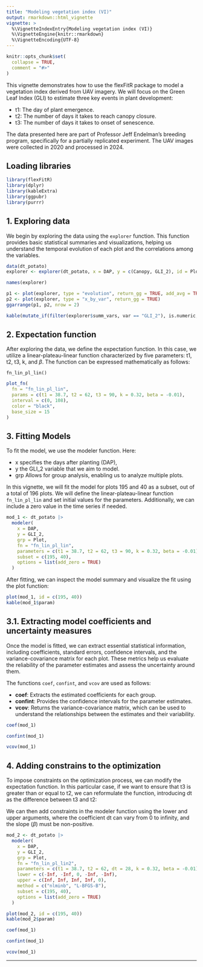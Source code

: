 ```yaml
---
title: "Modeling vegetation index (VI)"
output: rmarkdown::html_vignette
vignette: >
  %\VignetteIndexEntry{Modeling vegetation index (VI)}
  %\VignetteEngine{knitr::rmarkdown}
  %\VignetteEncoding{UTF-8}
---
```


```r
knitr::opts_chunk$set(
  collapse = TRUE,
  comment = "#>"
)
```

This vignette demonstrates how to use the flexFitR package to model a vegetation 
index derived from UAV imagery. We will focus on the Green Leaf Index (GLI) to 
estimate three key events in plant development:

* t1: The day of plant emergence.
* t2: The number of days it takes to reach canopy closure.
* t3: The number of days it takes to onset of senescence.

The data presented here are part of Professor Jeff Endelman's breeding program,
specifically for a partially replicated experiment. The UAV images were collected
in 2020 and processed in 2024.

## Loading libraries

```r
library(flexFitR)
library(dplyr)
library(kableExtra)
library(ggpubr)
library(purrr)
```

## 1. Exploring data

We begin by exploring the data using the `explorer` function. This function provides basic statistical summaries and visualizations, helping us understand the temporal evolution of each plot and the correlations among the variables.

```r
data(dt_potato)
explorer <- explorer(dt_potato, x = DAP, y = c(Canopy, GLI_2), id = Plot)
```

```r
names(explorer)
```

```r
p1 <- plot(explorer, type = "evolution", return_gg = TRUE, add_avg = TRUE)
p2 <- plot(explorer, type = "x_by_var", return_gg = TRUE)
ggarrange(p1, p2, nrow = 2)
```

```r
kable(mutate_if(filter(explorer$summ_vars, var == "GLI_2"), is.numeric, round, 2))
```

## 2. Expectation function


After exploring the data, we define the expectation function. In this case, we 
utilize a linear-plateau-linear function characterized by five parameters: 
t1, t2, t3, k, and $\beta$. The function can be expressed mathematically as follows:

`fn_lin_pl_lin()`

\begin{equation}
f(t; t_1, t_2, t_3, k, \beta) =
\begin{cases}
0 & \text{if } t < t_1 \\
\dfrac{k}{t_2 - t_1} \cdot (t - t_1) & \text{if } t_1 \leq t \leq t_2 \\
k & \text{if } t_2 \leq t \leq t_3 \\
k + \beta \cdot (t - t_3) & \text{if } t > t_3
\end{cases}
\end{equation}

```r
plot_fn(
  fn = "fn_lin_pl_lin",
  params = c(t1 = 38.7, t2 = 62, t3 = 90, k = 0.32, beta = -0.01),
  interval = c(0, 108),
  color = "black",
  base_size = 15
)
```

## 3. Fitting Models

To fit the model, we use the modeler function. Here:

* x specifies the days after planting (DAP),
* y the GLI_2 variable that we aim to model.
* grp Allows for group analysis, enabling us to analyze multiple plots.

In this vignette, we will fit the model for plots 195 and 40 as a subset, out of
a total of 196 plots. We will define the linear-plateau-linear function 
`fn_lin_pl_lin` and set initial values for the parameters. Additionally,
we can include a zero value in the time series if needed.

```r
mod_1 <- dt_potato |>
  modeler(
    x = DAP,
    y = GLI_2,
    grp = Plot,
    fn = "fn_lin_pl_lin",
    parameters = c(t1 = 38.7, t2 = 62, t3 = 90, k = 0.32, beta = -0.01),
    subset = c(195, 40),
    options = list(add_zero = TRUE)
  )
```

After fitting, we can inspect the model summary and visualize the fit using the plot function:

```r
plot(mod_1, id = c(195, 40))
kable(mod_1$param)
```

## 3.1. Extracting model coefficients and uncertainty measures

Once the model is fitted, we can extract essential statistical information,
including coefficients, standard errors, confidence intervals, and the 
variance-covariance matrix for each plot. These metrics help us evaluate the 
reliability of the parameter estimates and assess the uncertainty around them.

The functions `coef`, `confint`, and `vcov` are used as follows:

* **coef**: Extracts the estimated coefficients for each group.
* **confint**: Provides the confidence intervals for the parameter estimates.
* **vcov**: Returns the variance-covariance matrix, which can be used to understand 
the relationships between the estimates and their variability.

```r
coef(mod_1)
```
```r
confint(mod_1)
```

```r
vcov(mod_1)
```

## 4. Adding constrains to the optimization

To impose constraints on the optimization process, we can modify the expectation 
function. In this particular case, if we want to ensure that t3 is greater than
or equal to t2, we can reformulate the function, introducing dt as the difference
between t3 and t2:

\begin{equation}
f(t; t_1, t_2, dt, k, \beta) =
\begin{cases}
0 & \text{if } t < t_1 \\
\dfrac{k}{t_2 - t_1} \cdot (t - t_1) & \text{if } t_1 \leq t \leq t_2 \\
k & \text{if } t_2 \leq t \leq (t_2 + dt) \\
k + \beta \cdot (t - (t_2 + dt)) & \text{if } t > (t_2 + dt)
\end{cases}
\end{equation}

We can then add constraints in the modeler function using the lower and upper 
arguments, where the coefficient dt can vary from 0 to infinity, and the slope
($\beta$) must be non-positive.

```r
mod_2 <- dt_potato |>
  modeler(
    x = DAP,
    y = GLI_2,
    grp = Plot,
    fn = "fn_lin_pl_lin2",
    parameters = c(t1 = 38.7, t2 = 62, dt = 28, k = 0.32, beta = -0.01),
    lower = c(-Inf, -Inf, 0, -Inf, -Inf),
    upper = c(Inf, Inf, Inf, Inf, 0),
    method = c("nlminb", "L-BFGS-B"),
    subset = c(195, 40),
    options = list(add_zero = TRUE)
  )
```

```r
plot(mod_2, id = c(195, 40))
kable(mod_2$param)
```

```r
coef(mod_1)
```
```r
confint(mod_1)
```

```r
vcov(mod_1)
```

<hr>
